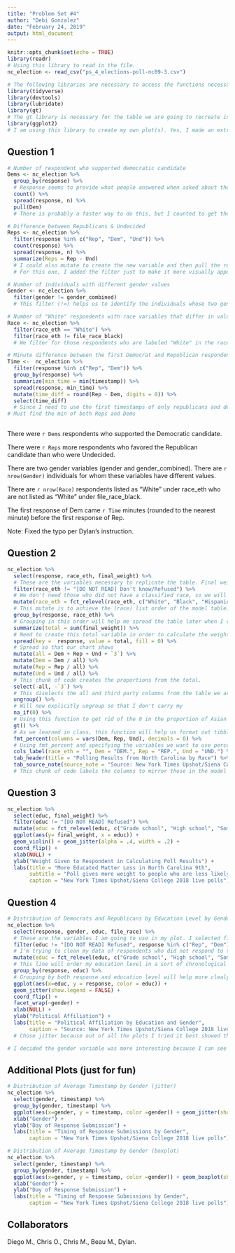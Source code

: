 ```yaml
---
title: "Problem Set #4"
author: "Debi Gonzalez"
date: "February 24, 2019"
output: html_document
---
```


```r
knitr::opts_chunk$set(echo = TRUE)
library(readr)
# Using this library to read in the file.
nc_election <- read_csv("ps_4_elections-poll-nc09-3.csv")

# The following libraries are necessary to access the functions necessary such as spread, filter and summarize.
library(tidyverse)
library(devtools)
library(lubridate)
library(gt)
# The gt library is necessary for the table we are going to recreate in this PSET.
library(ggplot2)
# I am using this library to create my own plot(s). Yes, I made an extra one!


```


## Question 1

```r
# Number of respondent who supported democratic candidate
Dems <- nc_election %>%
  group_by(response) %>%
  # Response seems to provide what people answered when asked about their political support, so I will use that one.
  count() %>%
  spread(response, n) %>%
  pull(Dem)
  # There is probably a faster way to do this, but I counted to get the number of answers per response type, then I spread it so that the types of responses (Dem, Rep, Und, etc) become columns, and then I pull Dem to get the number of respondents who support democrats in the dataset.

# Difference between Republicans & Undecided
Reps <- nc_election %>%
  filter(response %in% c("Rep", "Dem", "Und")) %>%
  count(response) %>%
  spread(response, n) %>%
  summarize(Reps = Rep - Und)
  # I could also mutate to create the new variable and then pull the result. 
  # For this one, I added the filter just to make it more visually appealing to me and to get rid of irrelevant third party data, however, it is not necessary. Just like last time, I counted and spread to make the affiliations columns. Then, I summarized to create a new variable made by substracting the number of undecided respondents from the number of Republicans. This new value is the number of more republicans than undecided respondents.

# Number of individuals with different gender values
Gender <- nc_election %>%
  filter(gender != gender_combined)
  # This filter (!=) helps us to identify the individuals whose two gender variables differ in value. Using nrows() in inline code to refer to the number of individuals with different genders between the two variables by counting the number of rows in the tibble provided by this code. 

# Number of "White" respondents with race variables that differ in value
Race <- nc_election %>%
  filter(race_eth == "White") %>%
  filter(race_eth != file_race_black)
  # We filter for those respondents who are labeled "White" in the race_eth variable to reduce the amount of unnecessary data. Then, we filter for differences between race_eth and file_race_black (the other race variable) in order to identify the number of "White" respondents who have a different value for the file_race_black variable.

# Minute difference between the first Democrat and Republican respondents
Time <-  nc_election %>%
  filter(response %in% c("Rep", "Dem")) %>%
  group_by(response) %>%
  summarize(min_time = min(timestamp)) %>%
  spread(response, min_time) %>%
  mutate(time_diff = round(Rep - Dem, digits = 0)) %>%
  select(time_diff) 
  # Since I need to use the first timestamps of only republicans and democrats, I will filter for just them. Grouping by response helps organize the data and will allow me to see the first timestamp of Rep and Dem respectively when I summarize for the minimum timestamp (the smaller = first in terms of time). Spread fixes the table so that Rep and Dem become columns so that I can then create a new variable (time_diff) with the difference of the two columns with mutate. By trial and error I figured out that round works inside the mutate, but won't work with a variable outside the mutate itself. Digits = 0 because there are no digits after the decimal point, I want whole minutes. Finally, I select time_diff to isolate the difference in time response.
# Must find the min of both Reps and Dems 
  
```


There were `r Dems` respondents who supported the Democratic candidate.

There were `r Reps` more respondents who favored the Republican candidate than who were Undecided.

There are two gender variables (gender and gender_combined). There are `r nrow(Gender)` individuals for whom these variables have different values.

There are `r nrow(Race)` respondents listed as “White” under race_eth who are not listed as “White” under file_race_black.

The first response of Dem came `r Time` minutes (rounded to the nearest minute) before the first response of Rep. 

Note: Fixed the typo per Dylan's instruction. 


## Question 2
```r
nc_election %>%
  select(response, race_eth, final_weight) %>%
  # These are the variables necessary to replicate the table. Final weight is important because it will help us get the proper proportions of race to political identity/affiliation.
  filter(race_eth != "[DO NOT READ] Don't know/Refused") %>% 
  # We don't need those who did not have a classified race, so we will filter them out.
  mutate(race_eth = fct_relevel(race_eth, c("White", "Black", "Hispanic", "Asian", "Other"))) %>%
  # This mutate is to achieve the (race) list order of the model table.
  group_by(response, race_eth) %>%
  # Grouping in this order will help me spread the table later when I create the sum of final_weight variable.
  summarize(total = sum(final_weight)) %>%
  # Need to create this total variable in order to calculate the weighted proportions of response by race.
  spread(key =  response, value = total, fill = 0) %>% 
  # Spread so that our chart shows 
  mutate(all = Dem + Rep + Und + `3`) %>% 
  mutate(Dem = Dem / all) %>% 
  mutate(Rep = Rep / all) %>% 
  mutate(Und = Und / all) %>% 
  # This chunk of code creates the proportions from the total. 
  select(-all, -`3`) %>% 
  # This diselects the all and third party columns from the table we are about to make.
  ungroup() %>% 
  # Will now explicitly ungroup so that I don't carry my 
  na_if(0) %>%
  # Using this function to get rid of the 0 in the proportion of Asian undecided voters.
  gt() %>% 
  # As we learned in class, this function will help us format out tibble into a pretty chart.
  fmt_percent(columns = vars(Dem, Rep, Und), decimals = 0) %>%
  # Using fmt_percent and specifying the variables we want to use percentage for converts our proportions to percentage.
  cols_label(race_eth = "", Dem = "DEM.", Rep = "REP.", Und = "UND.") %>%
  tab_header(title = "Polling Results from North Carolina by Race") %>%
  tab_source_note(source_note = "Source: New York Times Upshot/Siena College 2018 live polls")
  # This chunk of code labels the columns to mirror those in the model graph, provides a title (which was originally missing), and a source. 

```

## Question 3
```r
nc_election %>%
  select(educ, final_weight) %>%
  filter(educ != "[DO NOT READ] Refused") %>% 
  mutate(educ = fct_relevel(educ, c("Grade school", "High school", "Some college or trade school", "Bachelors' degree", "Graduate or Professional Degree"))) %>%
  ggplot(aes(y= final_weight, x = educ)) +
  geom_violin() + geom_jitter(alpha = .4, width = .2) +
  coord_flip() + 
  xlab(NULL) +
  ylab("Weight Given to Respondent in Calculating Poll Results") +
  labs(title = "More Educated Matter Less in North Carolina 9th",
       subtitle = "Poll gives more weight to people who are less likely to participate in polls",
       caption = "New York Times Upshot/Siena College 2018 live polls")
```

## Question 4

```r
# Distribution of Democrats and Republicans by Education Level by Gender.
nc_election %>%
  select(response, gender, educ, file_race) %>%
  # These are the variables I am going to use in my plot. I selected file_race as well because I was testing this same data visual set up but with race instead of gender.
  filter(educ != "[DO NOT READ] Refused", response %in% c("Rep", "Dem")) %>%
  # I'm trying to clean my data of respondents who did not respond to the education variable and since I'm comparing Rep and Dem, I will filter for just the two identifications.
  mutate(educ = fct_relevel(educ, c("Grade school", "High school", "Some college or trade school", "Bachelors' degree", "Graduate or Professional Degree"))) %>%
  # This line will order my education level in a sort of chronological order, fascilitates the graph. 
  group_by(response, educ) %>%
  # Grouping by both response and education level will help more clealy see the patterns by respective category when graphed.
  ggplot(aes(x=educ, y = response, color = educ)) + 
  geom_jitter(show.legend = FALSE) + 
  coord_flip() + 
  facet_wrap(~gender) +
  xlab(NULL) +
  ylab("Political Affiliation") +
  labs(title = "Political Affiliation by Education and Gender",
       caption = "Source: New York Times Upshot/Siena College 2018 live polls")
  # Chose jitter because out of all the plots I tried it best showed the distribution of my data by categories. Since I decided to facet_wrap by gender (only two side by side graphs), I colored by education to aid in the visualization of the distributions. The coordinate flip provided the most aesthetically pleasant version of the graph given that the education categories are long and would overlap at the bottom and the jitter plot would not show (as) significant data. I hid the legend because the graph is pretty self explanatory. I labeled the y axis (remember it's inverted), gave it a title and provided the source.

# I decided the gender variable was more interesting because I can see how political affiliation vary by gender with increasing education level. Females with higher education more strongly identified as Democrats. While males with graduate degrees seem only slightly more likely to identify as Republican, those with some college or trade school are more likely to be republican than their female countrparts with the same education level.
```

## Additional Plots (just for fun)
```r
# Distribution of Average Timestamp by Gender (jitter)
nc_election %>%
  select(gender, timestamp) %>%
  group_by(gender, timestamp) %>%
  ggplot(aes(x=gender, y = timestamp, color =gender)) + geom_jitter(show.legend = FALSE) +
  xlab("Gender") +
  ylab("Day of Response Submission") +
  labs(title = "Timing of Response Submissions by Gender",
       caption = "New York Times Upshot/Siena College 2018 live polls")
```

```r
# Distribution of Average Timestamp by Gender (boxplot)
nc_election %>%
  select(gender, timestamp) %>%
  group_by(gender, timestamp) %>%
  ggplot(aes(x=gender, y = timestamp, color =gender)) + geom_boxplot(show.legend = FALSE) +
  xlab("Gender") +
  ylab("Day of Response Submission") +
  labs(title = "Timing of Response Submissions by Gender",
       caption = "New York Times Upshot/Siena College 2018 live polls")
```


## Collaborators

Diego M., Chris O., Chris M., Beau M., Dylan.